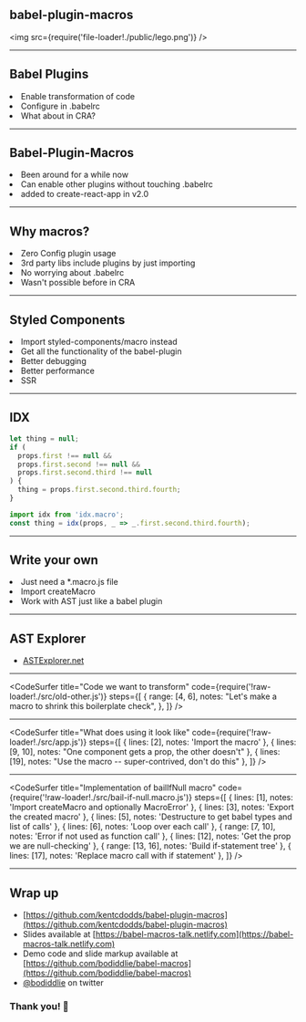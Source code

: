 
<Head>
  <title>babel-plugin-macros</title>
  <meta name="twitter:card" content="summary_large_image" />
  <meta name="twitter:site" content="@bodiddlie" />
  <meta name="twitter:title" content="Babel-Plugin-Macros Talk" />
  <meta
    name="twitter:description"
    content="Slides from my lightning talk on Babel-Plugin-Macros"
  />
  <meta
    name="twitter:image"
    content="https://babel-macros-talk.netlify.com/card.png"
  />
</Head>


<h2><CodeBlock>babel-plugin-macros</CodeBlock></h2>

<img src={require('file-loader!./public/lego.png')} />

---

## Babel Plugins

<List>
  <Appear>
    <li>Enable transformation of code</li>
    <li>
      Configure in <CodeBlock>.babelrc</CodeBlock>
    </li>
    <li>What about in CRA?</li>
  </Appear>
</List>

---

## Babel-Plugin-Macros

<List>
  <Appear>
    <li>Been around for a while now</li>
    <li>
      Can enable other plugins without touching <CodeBlock>.babelrc</CodeBlock>
    </li>
    <li>
      added to <CodeBlock>create-react-app</CodeBlock> in v2.0
    </li>
  </Appear>
</List>

---

## Why macros?

<List>
  <Appear>
    <li>Zero Config plugin usage</li>
    <li>3rd party libs include plugins by just importing</li>
    <li>
      No worrying about <CodeBlock>.babelrc</CodeBlock>
    </li>
    <li>Wasn't possible before in CRA</li>
  </Appear>
</List>

---

## Styled Components

<List>
  <Appear>
    <li>
      Import <CodeBlock>styled-components/macro</CodeBlock> instead
    </li>
    <li>Get all the functionality of the babel-plugin</li>
    <li>Better debugging</li>
    <li>Better performance</li>
    <li>SSR</li>
  </Appear>
</List>

---

## IDX

```js
let thing = null;
if (
  props.first !== null &&
  props.first.second !== null &&
  props.first.second.third !== null
) {
  thing = props.first.second.third.fourth;
}
```

```js
import idx from 'idx.macro';
const thing = idx(props, _ => _.first.second.third.fourth);
```

---

## Write your own

<List>
  <Appear>
    <li>
      Just need a <CodeBlock>*.macro.js</CodeBlock> file
    </li>
    <li>
      Import <CodeBlock>createMacro</CodeBlock>
    </li>
    <li>Work with AST just like a babel plugin</li>
  </Appear>
</List>

---

## AST Explorer

- [ASTExplorer.net](https://astexplorer.net)

---

<CodeSurfer
  title="Code we want to transform"
  code={require('!raw-loader!./src/old-other.js')}
  steps={[
    {
      range: [4, 6],
      notes: "Let's make a macro to shrink this boilerplate check",
    },
  ]}
/>

---

<CodeSurfer
  title="What does using it look like"
  code={require('!raw-loader!./src/app.js')}
  steps={[
    { lines: [2], notes: 'Import the macro' },
    { lines: [9, 10], notes: "One component gets a prop, the other doesn't" },
    { lines: [19], notes: "Use the macro -- super-contrived, don't do this" },
  ]}
/>

---

<CodeSurfer
  title="Implementation of bailIfNull macro"
  code={require('!raw-loader!./src/bail-if-null.macro.js')}
  steps={[
    { lines: [1], notes: 'Import createMacro and optionally MacroError' },
    { lines: [3], notes: 'Export the created macro' },
    { lines: [5], notes: 'Destructure to get babel types and list of calls' },
    { lines: [6], notes: 'Loop over each call' },
    { range: [7, 10], notes: 'Error if not used as function call' },
    { lines: [12], notes: 'Get the prop we are null-checking' },
    { range: [13, 16], notes: 'Build if-statement tree' },
    { lines: [17], notes: 'Replace macro call with if statement' },
  ]}
/>

---

## Wrap up

- [https://github.com/kentcdodds/babel-plugin-macros](https://github.com/kentcdodds/babel-plugin-macros)
- Slides available at [https://babel-macros-talk.netlify.com](https://babel-macros-talk.netlify.com)
- Demo code and slide markup available at [https://github.com/bodiddlie/babel-macros](https://github.com/bodiddlie/babel-macros)
- [@bodiddlie](https://twitter.com/bodiddlie) on twitter

### Thank you! 🤗
